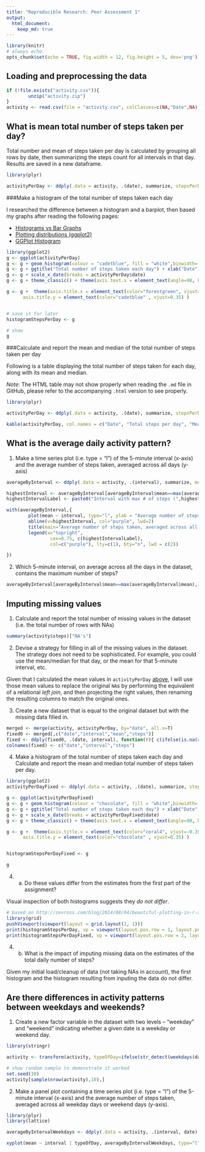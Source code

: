 ```yaml
---
title: "Reproducible Research: Peer Assessment 1"
output: 
  html_document:
    keep_md: true
---
```

```r
library(knitr)
# always echo.
opts_chunk$set(echo = TRUE, fig.width = 12, fig.height = 5, dev='png')
```

## Loading and preprocessing the data
```r
if (!file.exists("activity.csv")){
        unzip("activity.zip")
}
activity <- read.csv(file = "activity.csv", colClasses=c(NA,"Date",NA), stringsAsFactors=T, header = TRUE)

```


## What is mean total number of steps taken per day?

Total number and mean of steps taken per day is calculated by grouping all rows by date, then summarizing the steps count for all intervals in that day. Results are saved in a new dataframe.

<a id="totalstepsperday"></a>

```r
library(plyr)

activityPerDay <- ddply(.data = activity, .(date), summarize, stepsPerDay=sum(steps,na.rm = TRUE))
```

###Make a histogram of the total number of steps taken each day

I researched the difference between a histogram and a barplot, then based my graphs after reading the following pages:

* [Histograms vs Bar Graphs](http://www.shodor.org/interactivate/discussions/HistogramsVsBarGraph/)
* [Plotting distributions (ggplot2)](http://www.cookbook-r.com/Graphs/Plotting_distributions_(ggplot2)/) 
* [GGPlot Histogram](http://docs.ggplot2.org/current/geom_histogram.html)

```r

library(ggplot2)
g <- ggplot(activityPerDay) 
g <- g + geom_histogram(colour = "cadetblue", fill = "white",binwidth=.1, position="identity", aes(x=date, y=stepsPerDay), stat="identity")
g <- g + ggtitle("Total number of steps taken each day") + xlab("Date") + ylab("Total steps per day")
g <- g + scale_x_date(breaks = activityPerDay$date)
g <- g + theme_classic() + theme(axis.text.x = element_text(angle=90, hjust=1))

g <- g +  theme(axis.title.x = element_text(color="forestgreen", vjust=-0.35),
      axis.title.y = element_text(color="cadetblue" , vjust=0.35) ) 


# save it for later
histogramStepsPerDay <- g

# show
g
```


###Calculate and report the mean and median of the total number of steps taken per day

Following is a table displaying the total number of steps taken for each day, along with its mean and median.

*Note*: The HTML table may not show properly when reading the `.md` file in GitHub, please refer to the accompanying `.html` version to see properly.


```r
library(plyr)

activityPerDay <- ddply(.data = activity, .(date), summarize, stepsPerDay=sum(steps,na.rm = TRUE), mean= ifelse(is.na(mean(steps, na.rm = T)),0,round(mean(steps, na.rm=T),2)) , median= ifelse(is.na(median(steps, na.rm = T)),0,median(steps, na.rm=T)) )

kable(activityPerDay, col.names = c("Date", "Total steps per day", "Mean", "Median"), caption="Mean and median of the total number of steps taken per day")
```

## What is the average daily activity pattern?

1. Make a time series plot (i.e. type = "l") of the 5-minute interval (x-axis) and the average number of steps taken, averaged across all days (y-axis)

```r
averageByInterval <- ddply(.data = activity, .(interval), summarize, mean=mean(steps, na.rm=T ))

highestInterval <- averageByInterval[averageByInterval$mean==max(averageByInterval$mean),"interval"]
highestIntervalLabel <- paste0("Interval with max # of steps (",highestInterval,")")

with(averageByInterval,{
        plot(mean ~ interval, type="l", ylab = "Average number of steps", xlab="Interval")
        abline(v=highestInterval, col="purple", lwd=2)
        title(main="Average number of steps taken, averaged across all days, per 5 min interval")
        legend(x="topright", 
                cex=0.75, c(highestIntervalLabel), 
                col=c("purple"), lty=c(1), bty="n", lwd = c(2))

})
```

2. Which 5-minute interval, on average across all the days in the dataset, contains the maximum number of steps?


```r
averageByInterval[averageByInterval$mean==max(averageByInterval$mean),]
```


## Imputing missing values

1. Calculate and report the total number of missing values in the dataset (i.e. the total number of rows with NAs)

```r
summary(activity$steps)["NA's"]
```

2. Devise a strategy for filling in all of the missing values in the dataset. The strategy does not need to be sophisticated. For example, you could use the mean/median for that day, or the mean for that 5-minute interval, etc.

Given that I calculated the mean values in `activityPerDay` [above](#totalstepsperday), I will use those mean values to replace the original `NA`s by performing the equivalent of a relational _left join_, and then projecting the right values, then renaming the resulting columns to match the original ones. 

3. Create a new dataset that is equal to the original dataset but with the missing data filled in.

```r
merged <- merge(activity, activityPerDay, by="date", all.x=T)
fixed0 <- merged[,c("date","interval","mean","steps")]
fixed <- ddply(fixed0, .(date, interval), function(r){ c(ifelse(is.na(r$steps),r$mean,r$steps))})
colnames(fixed) <- c("date","interval","steps")
```

4. Make a histogram of the total number of steps taken each day and Calculate and report the mean and median total number of steps taken per day. 

```r

library(ggplot2)
activityPerDayFixed <- ddply(.data = activity, .(date), summarize, stepsPerDay=sum(steps,na.rm = TRUE))

g <- ggplot(activityPerDayFixed) 
g <- g + geom_histogram(colour = "chocolate", fill = "white",binwidth=.1, position="identity", aes(x=date, y=stepsPerDay), stat="identity")
g <- g + ggtitle("Total number of steps taken each day") + xlab("Date") + ylab("Total steps per day")
g <- g + scale_x_date(breaks = activityPerDayFixed$date)
g <- g + theme_classic() + theme(axis.text.x = element_text(angle=90, hjust=1))

g <- g +  theme(axis.title.x = element_text(color="coral4", vjust=-0.35),
      axis.title.y = element_text(color="chocolate" , vjust=0.35) ) 


histogramStepsPerDayFixed <- g

g
```

4. a) Do these values differ from the estimates from the first part of the assignment? 

Visual inspection of both histograms suggests they *do not differ*.

```r
# based on http://zevross.com/blog/2014/08/04/beautiful-plotting-in-r-a-ggplot2-cheatsheet-3/#put-two-potentially-unrelated-plots-side-by-side-pushviewport
library(grid)
pushViewport(viewport(layout = grid.layout(2, 1)))
print(histogramStepsPerDay, vp = viewport(layout.pos.row = 1, layout.pos.col = 1))
print(histogramStepsPerDayFixed, vp = viewport(layout.pos.row = 2, layout.pos.col = 1))
```

4. b) What is the impact of imputing missing data on the estimates of the total daily number of steps?

Given my initial load/cleanup of data (not taking NAs in account), the first histogram and the histogram resulting from inputing the data do not differ.

## Are there differences in activity patterns between weekdays and weekends?

1. Create a new factor variable in the dataset with two levels – “weekday” and “weekend” indicating whether a given date is a weekday or weekend day.
```r
library(stringr)

activity <- transform(activity, typeOfDay=ifelse(str_detect(weekdays(date),"Sunday|Saturday"),"weekend","weekday"))

# show random sample to demonstrate it worked
set.seed(10)
activity[sample(nrow(activity),10),]
```

2. Make a panel plot containing a time series plot (i.e. type = "l") of the 5-minute interval (x-axis) and the average number of steps taken, averaged across all weekday days or weekend days (y-axis). 

```r
library(plyr)
library(lattice)

averageByIntervalWeekdays <- ddply(.data = activity, .(interval, date), summarize, mean=mean(steps, na.rm=T ), typeOfDay=typeOfDay)

xyplot(mean ~ interval | typeOfDay, averageByIntervalWeekdays, type="l", xlab = "Interval", ylab="Number of Steps", layout = c(1,2))
```

